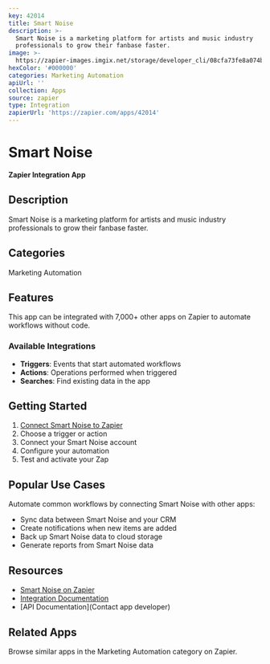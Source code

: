 ```yaml
---
key: 42014
title: Smart Noise
description: >-
  Smart Noise is a marketing platform for artists and music industry
  professionals to grow their fanbase faster.
image: >-
  https://zapier-images.imgix.net/storage/developer_cli/08cfa73fe8a074b5de1198658d4d6d7e.png?auto=format%2Ccompress&ixlib=python-3.0.0&q=50
hexColor: '#000000'
categories: Marketing Automation
apiUrl: ''
collection: Apps
source: zapier
type: Integration
zapierUrl: 'https://zapier.com/apps/42014'
---
```

# Smart Noise

**Zapier Integration App**

## Description

Smart Noise is a marketing platform for artists and music industry professionals to grow their fanbase faster.

## Categories

Marketing Automation

## Features

This app can be integrated with 7,000+ other apps on Zapier to automate workflows without code.

### Available Integrations

- **Triggers**: Events that start automated workflows
- **Actions**: Operations performed when triggered
- **Searches**: Find existing data in the app

## Getting Started

1. [Connect Smart Noise to Zapier](https://zapier.com/apps/42014)
2. Choose a trigger or action
3. Connect your Smart Noise account
4. Configure your automation
5. Test and activate your Zap

## Popular Use Cases

Automate common workflows by connecting Smart Noise with other apps:

- Sync data between Smart Noise and your CRM
- Create notifications when new items are added
- Back up Smart Noise data to cloud storage
- Generate reports from Smart Noise data

## Resources

- [Smart Noise on Zapier](https://zapier.com/apps/42014)
- [Integration Documentation](https://zapier.com/apps/42014/integrations)
- [API Documentation](Contact app developer)

## Related Apps

Browse similar apps in the Marketing Automation category on Zapier.

